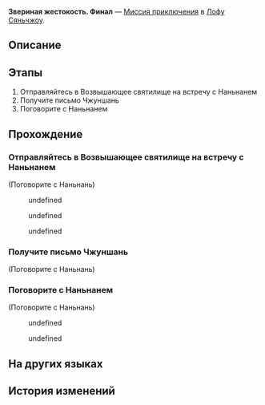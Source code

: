 {{Дополнить|Диалоги.}}
{{Миссия Инфобокс
|id              = 2021602
|Название        = 
|Изображение     = Миссия Освоения Звериная жестокость. Финал.png
|Тип             = Миссия приключения
|События         = 
|Глава           = 
|Условия         = Завершите миссию [[Миссия приключения]] ''[[Звериная жестокость]]'' и дождитесь ежедневного [[Обновление сервера|обновления сервера]]
|Персонажи       = Наньнань; Первопроходец
|СтартЛокация    = Возвышающее святилище
|Мир             = Лофу Сяньчжоу
|Локации         = Возвышающее святилище
|Предыдущая      = Звериная жестокость
|Следующая       = 
|Награды         = "Obscured Pearls"*1 { text = Obscured Pearls }; Zhongshan's Letter*1 { text = Письмо Чжуншань }
}}
'''Звериная жестокость. Финал''' — [[Миссия приключения]] в [[Лофу Сяньчжоу]].

==Описание==
{{Описание|Недотёпы в масках повсюду! Но не беспокойтесь! Проблема решена, и давайте не вдаваться в подробности! Ха-ха!}}

==Этапы==
# Отправляйтесь в Возвышающее святилище на встречу с Наньнанем
# Получите письмо Чжуншань
# Поговорите с Наньнанем

==Прохождение==
{{Дополнить}}

{{Диалог Конец}}

===Отправляйтесь в Возвышающее святилище на встречу с Наньнанем===
{{Описание миссии|локация=Возвышающее святилище|Вы решили, что с делом покончено, но затем получили странное сообщение от Чжуншань... Похоже, вы узнали не всё. Спросите об этом Наньнаня.}}
{{Диалог Начало}}
<!--Unknown TalkSentence: 202250011-->

;(Поговорите с Наньнань)
<!--Unknown TalkSentence: 202255502-->
<!--Unknown TalkSentence: 202255503-->
:{{Диалог|Стрелка}} undefined
:{{Диалог|Стрелка}} undefined
:{{Диалог|Стрелка}} undefined
{{Диалог Конец}}

===Получите письмо Чжуншань===
{{Описание миссии|локация=Возвышающее святилище|Ой-ёй, кто бы мог подумать, что Чжуншань не та, кем кажется на первый взгляд... Хотя вы уже давно подозревали, так ведь?}}
{{Диалог Начало}}


;(Поговорите с Наньнань)
<!--Unknown TalkSentence: 202255902-->
{{Диалог Конец}}

===Поговорите с Наньнанем===
{{Описание миссии|локация=Возвышающее святилище|История почти закончилась. Она забавная? Если да, то просто издайте звук смешка, похожий на «ха-ха». Если нет... то не забудьте написать об этом в своём отзыве. Я постараюсь рассмешить вас в следующий раз.}}
{{Диалог Начало}}

;(Поговорите с Наньнань)
<!--Unknown TalkSentence: 202255702-->
:{{Диалог|Стрелка}} undefined
:{{Диалог|Стрелка}} undefined
<!--Unknown TalkSentence: 202255704-->
<!--Unknown TalkSentence: 202255705-->
<!--Unknown TalkSentence: 202255709-->
<!--Unknown TalkSentence: 202255710-->
{{Диалог Конец}}

==На других языках==
{{На других языках
|en   = Bestial Ferocity: The End
|zhs  = 动物凶猛•落幕
|zht  = 動物兇猛•落幕
|ja   = 動物は獰猛・幕切れ
|ko   = 동물은 사나워•종막
|es   = Ferocidad animal: el fin
|fr   = Férocité bestiale&nbsp;: Fin
|ru   = Звериная жестокость. Финал
|th   = สัตว์ที่แสนดุร้าย: ตอนจบ
|vi   = Sự Hung Dữ Của Thú Vật - Kết Thúc
|de   = Bestialische Grausamkeit: Ende
|id   = Binatang Buas: Akhir
|pt   = Ferocidade Bestial: O Fim
}}

==История изменений==
{{История изменений|2.7}}
